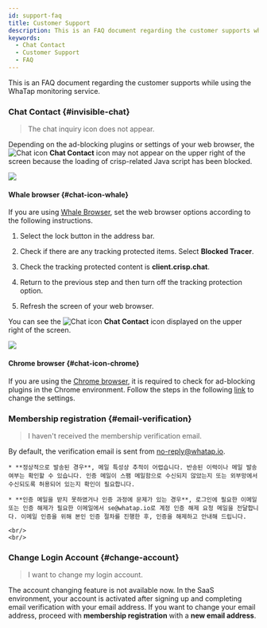 ```yaml
---
id: support-faq
title: Customer Support
description: This is an FAQ document regarding the customer supports while using the WhaTap monitoring service.
keywords:
  - Chat Contact
  - Customer Support
  - FAQ
---
```


This is an FAQ document regarding the customer supports while using the WhaTap monitoring service.

<div className="faqs">

### Chat Contact {#invisible-chat}

> The chat inquiry icon does not appear.

Depending on the ad-blocking plugins or settings of your web browser, the ![Chat icon](/img/ico-help.svg) **Chat Contact** icon may not appear on the upper right of the screen because the loading of crisp-related Java script has been blocked. 

![](/img/support-faq/whale-none-crisp-chat-icon.png)

<div className="faq-about-billing">

#### Whale browser {#chat-icon-whale}

If you are using [Whale Browser](https://whale.naver.com), set the web browser options according to the following instructions.

1. Select the lock button in the address bar.

   <ImgLang img='support-faq/whale-prevent-trace-01.png' desc='' />

2. Check if there are any tracking protected items. Select **Blocked Tracer**.

3. Check the tracking protected content is **client.crisp.chat**.

   <ImgLang img='support-faq/whale-prevent-trace-02.png' desc='' />

4. Return to the previous step and then turn off the tracking protection option.

   <ImgLang img='support-faq/whale-prevent-trace-03.png' desc='' />

5. Refresh the screen of your web browser.

You can see the ![Chat icon](/img/ico-help.svg) **Chat Contact** icon displayed on the upper right of the screen.

![](/img/support-faq/whale-visible-crisp-chat-icon.png)

#### Chrome browser {#chat-icon-chrome}

If you are using the [Chrome browser](https://www.google.com/chrome), it is required to check for ad-blocking plugins in the Chrome environment. Follow the steps in the following [link](https://help.crisp.chat/en/article/the-chatbox-does-not-work-or-appear-on-my-website-7v450s/) to change the settings.

</div>

### Membership registration {#email-verification}

> I haven't received the membership verification email. 

By default, the verification email is sent from no-reply@whatap.io.

```
* **정상적으로 발송된 경우**, 메일 특성상 추적이 어렵습니다. 반송된 이력이나 메일 발송 여부는 확인할 수 있습니다. 인증 메일이 스팸 메일함으로 수신되지 않았는지 또는 외부망에서 수신되도록 허용되어 있는지 확인이 필요합니다. 

* **인증 메일을 받지 못하였거나 인증 과정에 문제가 있는 경우**, 로그인에 필요한 이메일 또는 인증 해제가 필요한 이메일에서 se@whatap.io로 계정 인증 해제 요청 메일을 전달합니다. 이메일 인증을 위해 본인 인증 절차를 진행한 후, 인증을 해제하고 안내해 드립니다.

<br/>  
<br/>
```

### Change Login Account {#change-account}

> I want to change my login account. 

The account changing feature is not available now. In the SaaS environment, your account is activated after signing up and completing email verification with your email address. If you want to change your email address, proceed with **membership registration** with a **new email address**. 

</div>
